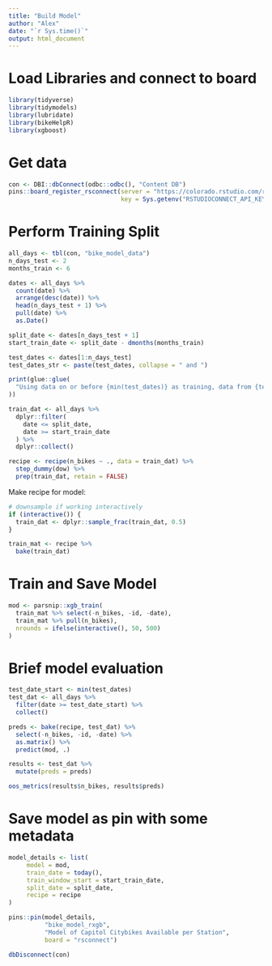 ```yaml
---
title: "Build Model"
author: "Alex"
date: "`r Sys.time()`"
output: html_document
---
```


# Load Libraries and connect to board
```r
library(tidyverse)
library(tidymodels)
library(lubridate)
library(bikeHelpR)
library(xgboost)
```

# Get data
```r
con <- DBI::dbConnect(odbc::odbc(), "Content DB")
pins::board_register_rsconnect(server = "https://colorado.rstudio.com/rsc",
                               key = Sys.getenv("RSTUDIOCONNECT_API_KEY"))
```


# Perform Training Split

```r
all_days <- tbl(con, "bike_model_data")
n_days_test <- 2
months_train <- 6

dates <- all_days %>% 
  count(date) %>%
  arrange(desc(date)) %>%
  head(n_days_test + 1) %>%
  pull(date) %>%
  as.Date()

split_date <- dates[n_days_test + 1]
start_train_date <- split_date - dmonths(months_train)

test_dates <- dates[1:n_days_test]
test_dates_str <- paste(test_dates, collapse = " and ")

print(glue::glue(
  "Using data on or before {min(test_dates)} as training, data from {test_dates_str} to test."
))

train_dat <- all_days %>% 
  dplyr::filter(
    date <= split_date, 
    date >= start_train_date
  ) %>% 
  dplyr::collect()

recipe <- recipe(n_bikes ~ ., data = train_dat) %>%
  step_dummy(dow) %>%
  prep(train_dat, retain = FALSE)
```


Make recipe for model:

```r
# downsample if working interactively
if (interactive()) {
  train_dat <- dplyr::sample_frac(train_dat, 0.5)
}

train_mat <- recipe %>%
  bake(train_dat)
```

# Train and Save Model

```r
mod <- parsnip::xgb_train(
  train_mat %>% select(-n_bikes, -id, -date), 
  train_mat %>% pull(n_bikes), 
  nrounds = ifelse(interactive(), 50, 500)
)
```
# Brief model evaluation

```r
test_date_start <- min(test_dates)
test_dat <- all_days %>% 
  filter(date >= test_date_start) %>% 
  collect()

preds <- bake(recipe, test_dat) %>%
  select(-n_bikes, -id, -date) %>% 
  as.matrix() %>% 
  predict(mod, .)

results <- test_dat %>% 
  mutate(preds = preds)

oos_metrics(results$n_bikes, results$preds)
```

# Save model as pin with some metadata

```r
model_details <- list(
     model = mod,
     train_date = today(),
     train_window_start = start_train_date,
     split_date = split_date, 
     recipe = recipe
)

pins::pin(model_details, 
          "bike_model_rxgb", 
          "Model of Capitol Citybikes Available per Station", 
          board = "rsconnect")
```

```r
dbDisconnect(con)
```
